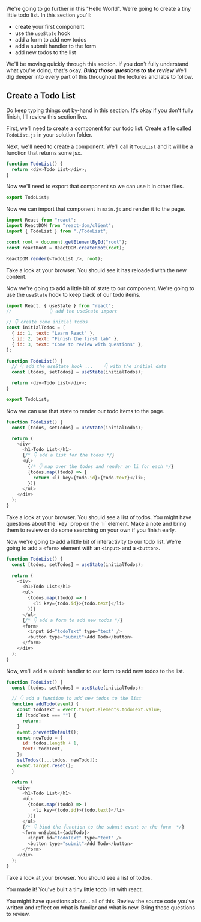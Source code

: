 

<Objectives>

We're going to go further in this "Hello World". We're going to create a tiny little todo list. In this section you'll:

- create your first component
- use the `useState` hook
- add a form to add new todos
- add a submit handler to the form
- add new todos to the list

We'll be moving quickly through this section. If you don't fully understand what you're doing, that's okay. **_Bring those questions to the review_** We'll dig deeper into every part of this throughout the lectures and labs to follow.

</Objectives>

## Create a Todo List

<ByHand>
  Do keep typing things out by-hand in this section. It's okay if you don't
  fully finish, I'll review this section live.
</ByHand>

First, we'll need to create a component for our todo list. Create a file called `TodoList.js` in your solution folder.

Next, we'll need to create a component. We'll call it `TodoList` and it will be a function that returns some jsx.

```js
function TodoList() {
  return <div>Todo List</div>;
}
```

Now we'll need to export that component so we can use it in other files.

```js
export TodoList;
```

Now we can import that component in `main.js` and render it to the page.

```js
import React from "react";
import ReactDOM from "react-dom/client";
import { TodoList } from "./TodoList";

const root = document.getElementById("root");
const reactRoot = ReactDOM.createRoot(root);

ReactDOM.render(<TodoList />, root);
```

<LookAtBrowser>
  Take a look at your browser. You should see it has reloaded with the new
  content.
</LookAtBrowser>

Now we're going to add a little bit of state to our component. We're going to use the `useState` hook to keep track of our todo items.

```js
import React, { useState } from "react";
//              👆 add the useState import

// 👇 create some initial todos
const initialTodos = [
  { id: 1, text: "Learn React" },
  { id: 2, text: "Finish the first lab" },
  { id: 3, text: "Come to review with questions" },
];

function TodoList() {
  // 👇 add the useState hook ...    👇 with the initial data
  const [todos, setTodos] = useState(initialTodos);

  return <div>Todo List</div>;
}

export TodoList;
```

Now we can use that state to render our todo items to the page.

```js
function TodoList() {
  const [todos, setTodos] = useState(initialTodos);

  return (
    <div>
      <h1>Todo List</h1>
      {/* 👇 add a list for the todos */}
      <ul>
        {/* 👇 map over the todos and render an li for each */}
        {todos.map((todo) => {
          return <li key={todo.id}>{todo.text}</li>;
        })}
      </ul>
    </div>
  );
}
```

<LookAtBrowser>
  Take a look at your browser. You should see a list of todos.
</LookAtBrowser>

<Questions>
  You might have questions about the `key` prop on the `li` element. Make a note
  and bring them to review or do some searching on your own if you finish early.
</Questions>

Now we're going to add a little bit of interactivity to our todo list. We're going to add a `<form>` element with an `<input>` and a `<button>`.

```js
function TodoList() {
  const [todos, setTodos] = useState(initialTodos);

  return (
    <div>
      <h1>Todo List</h1>
      <ul>
        {todos.map((todo) => (
          <li key={todo.id}>{todo.text}</li>
        ))}
      </ul>
      {/* 👇 add a form to add new todos */}
      <form>
        <input id="todoText" type="text" />
        <button type="submit">Add Todo</button>
      </form>
    </div>
  );
}
```

Now, we'll add a submit handler to our form to add new todos to the list.

```js
function TodoList() {
  const [todos, setTodos] = useState(initialTodos);

  // 👇 add a function to add new todos to the list
  function addTodo(event) {
    const todoText = event.target.elements.todoText.value;
    if (todoText === "") {
      return;
    }
    event.preventDefault();
    const newTodo = {
      id: todos.length + 1,
      text: todoText,
    };
    setTodos([...todos, newTodo]);
    event.target.reset();
  }

  return (
    <div>
      <h1>Todo List</h1>
      <ul>
        {todos.map((todo) => (
          <li key={todo.id}>{todo.text}</li>
        ))}
      </ul>
      {/* 👇 bind the function to the submit event on the form  */}
      <form onSubmit={addTodo}>
        <input id="todoText" type="text" />
        <button type="submit">Add Todo</button>
      </form>
    </div>
  );
}
```

<LookAtBrowser>
  Take a look at your browser. You should see a list of todos.
</LookAtBrowser>

<Goal>You made it! You've built a tiny little todo list with react.</Goal>

<Questions>
  You might have questions about... all of this. Review the source code you've
  written and reflect on what is familar and what is new. Bring those questions
  to review.
</Questions>
